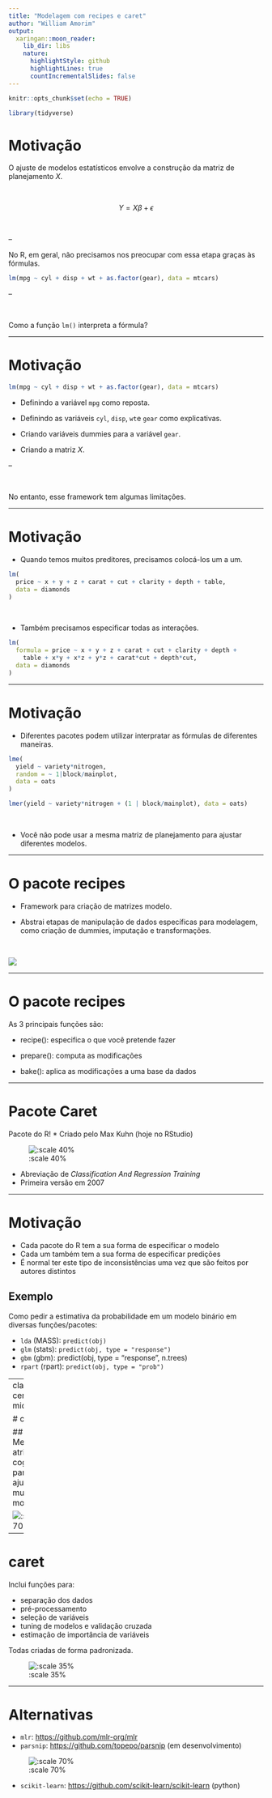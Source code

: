 ```yaml
---
title: "Modelagem com recipes e caret"
author: "William Amorim"
output:
  xaringan::moon_reader:
    lib_dir: libs
    nature:
      highlightStyle: github
      highlightLines: true
      countIncrementalSlides: false
---
```


```r
knitr::opts_chunk$set(echo = TRUE)
```

```r
library(tidyverse)
```

# Motivação

O ajuste de modelos estatísticos envolve a construção da matriz de planejamento $X$.

<br>

$$
Y = X\beta + \epsilon
$$

<br>

--

No R, em geral, não precisamos nos preocupar com essa etapa graças às fórmulas.


```r
lm(mpg ~ cyl + disp + wt + as.factor(gear), data = mtcars)
```

--

<br>

Como a função `lm()` interpreta a fórmula?

---

# Motivação

```r
lm(mpg ~ cyl + disp + wt + as.factor(gear), data = mtcars)
```

- Definindo a variável `mpg` como reposta.

- Definindo as variáveis `cyl`, `disp`, `wt`e `gear` como explicativas.

- Criando variáveis dummies para a variável `gear`.

- Criando a matriz $X$.

--

<br>

No entanto, esse framework tem algumas limitações.

---

# Motivação

- Quando temos muitos preditores, precisamos colocá-los um a um.

```r
lm(
  price ~ x + y + z + carat + cut + clarity + depth + table, 
  data = diamonds
)
```

<br>

- Também precisamos especificar todas as interações.

```r
lm(
  formula = price ~ x + y + z + carat + cut + clarity + depth + 
    table + x*y + x*z + y*z + carat*cut + depth*cut, 
  data = diamonds
)
```

---

# Motivação

- Diferentes pacotes podem utilizar interpratar as fórmulas de diferentes maneiras.

```r
lme(
  yield ~ variety*nitrogen, 
  random = ~ 1|block/mainplot,
  data = oats
)

lmer(yield ~ variety*nitrogen + (1 | block/mainplot), data = oats)
```

<br>

- Você não pode usar a mesma matriz de planejamento para ajustar diferentes modelos.

---

# O pacote recipes

- Framework para criação de matrizes modelo.

- Abstrai etapas de manipulação de dados específicas para modelagem, como criação de dummies, imputação e transformações.

<br>

<img src="https://raw.githubusercontent.com/tidymodels/recipes/master/recipes_hex_thumb.png" style="display: block; margin-left: auto; margin-right: auto "></img>

---

# O pacote recipes

As 3 principais funções são:

- recipe(): especifica o que você pretende fazer

- prepare(): computa as modificações 

- bake(): aplica as modificações a uma base da dados

---

# Pacote Caret

 Pacote do R!
* Criado pelo Max Kuhn (hoje no RStudio)

![:scale 40%](https://avatars1.githubusercontent.com/u/5731043?s=400&v=4)

* Abreviação de _Classification And Regression Training_
* Primeira versão em 2007

---

# Motivação

* Cada pacote do R tem a sua forma de especificar o modelo
* Cada um também tem a sua forma de especificar predições
* É normal ter este tipo de inconsistências uma vez que são feitos por autores distintos

## Exemplo

Como pedir a estimativa da probabilidade em um modelo binário em diversas funções/pacotes:

* `lda` (MASS): `predict(obj)`
* `glm` (stats): `predict(obj, type = "response")`
* `gbm` (gbm): predict(obj, type = "response", n.trees)
* `rpart` (rpart): `predict(obj, type = "prob")`

---
class: center, middle

# caret

## Menor atrito cognitivo para ajustar muitos modelos

![:scale 70%](https://upload.wikimedia.org/wikipedia/commons/b/b5/A_Ariel_view_of_Carot.jpg)

---

# caret

Inclui funções para:

* separação dos dados
* pré-processamento
* seleção de variáveis
* tuning de modelos e validação cruzada
* estimação de importância de variáveis

Todas criadas de forma padronizada.

![:scale 35%](https://cdn.notonthehighstreet.com/system/product_images/images/002/128/349/original_rabbit-and-carrots-wrapping-paper-set.jpg)

---

# Alternativas

* `mlr`: [https://github.com/mlr-org/mlr](https://github.com/mlr-org/mlr)
* `parsnip`: [https://github.com/topepo/parsnip](https://github.com/topepo/parsnip) (em desenvolvimento)

![:scale 70%](https://www.simplyrecipes.com/wp-content/uploads/2009/12/parsnips-horiz-1800.jpg)

* `scikit-learn`: [https://github.com/scikit-learn/scikit-learn](https://github.com/scikit-learn/scikit-learn) (python)
